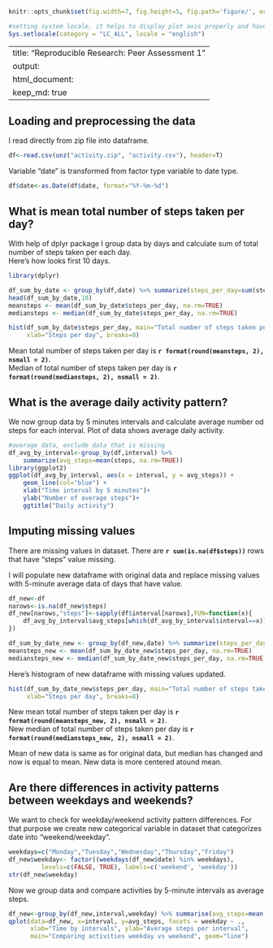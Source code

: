 ```r
knitr::opts_chunk$set(fig.width=7, fig.height=5, fig.path='figure/', echo=FALSE)

#setting system locale, it helps to display plot axis properly and have dates
Sys.setlocale(category = "LC_ALL", locale = "english")

```

---
title: "Reproducible Research: Peer Assessment 1"
output: 
  html_document:
    keep_md: true
---

## Loading and preprocessing the data

I read directly from zip file into dataframe. 
```r
df<-read.csv(unz("activity.zip", "activity.csv"), header=T)
```

Variable "date" is transformed from factor type variable to date type. 
```r
df$date<-as.Date(df$date, format="%Y-%m-%d")
```

## What is mean total number of steps taken per day?

With help of dplyr package I group data by days and calculate sum of total number 
of steps taken per each day.  
Here's how looks first 10 days.  

```r
library(dplyr)
```

```r
df_sum_by_date <- group_by(df,date) %>% summarize(steps_per_day=sum(steps))
head(df_sum_by_date,10)
meansteps <- mean(df_sum_by_date$steps_per_day, na.rm=TRUE)
mediansteps <- median(df_sum_by_date$steps_per_day, na.rm=TRUE)
```

```r
hist(df_sum_by_date$steps_per_day, main="Total number of steps taken per day", 
     xlab="Steps per day", breaks=8)
```

Mean total number of steps taken per day is 
**`r format(round(meansteps, 2), nsmall = 2)`**.  
Median of total number of steps taken per day is
**`r format(round(mediansteps, 2), nsmall = 2)`**.

## What is the average daily activity pattern?

We now group data by 5 minutes intervals and calculate average number od steps 
for each interval. Plot of data shows average daily activity.  

```r
#average data, exclude data that is missing
df_avg_by_interval<-group_by(df,interval) %>% 
    summarize(avg_steps=mean(steps, na.rm=TRUE))
library(ggplot2)
ggplot(df_avg_by_interval, aes(x = interval, y = avg_steps)) +
    geom_line(col="blue") + 
    xlab("Time interval by 5 minutes")+
    ylab("Number of average steps")+
    ggtitle("Daily activity")
```

## Imputing missing values

There are missing values in dataset. 
There are **`r sum(is.na(df$steps))`** rows that have "steps" value missing.  

I will populate new dataframe with original data and replace missing values 
with 5-minute average data of days that have value.  

```r
df_new<-df
narows<-is.na(df_new$steps)
df_new[narows,"steps"]<-sapply(df$interval[narows],FUN=function(x){
    df_avg_by_interval$avg_steps[which(df_avg_by_interval$interval==x)]
})
```


```r
df_sum_by_date_new <- group_by(df_new,date) %>% summarize(steps_per_day=sum(steps))
meansteps_new <- mean(df_sum_by_date_new$steps_per_day, na.rm=TRUE)
mediansteps_new <- median(df_sum_by_date_new$steps_per_day, na.rm=TRUE)
```

Here's histogram of new dataframe with missing values updated.  
```r
hist(df_sum_by_date_new$steps_per_day, main="Total number of steps taken per day", 
     xlab="Steps per day", breaks=8)
```

New mean total number of steps taken per day is 
**`r format(round(meansteps_new, 2), nsmall = 2)`**.  
New median of total number of steps taken per day is
**`r format(round(mediansteps_new, 2), nsmall = 2)`**.  

Mean of new data is same as for original data, but median has changed and now is
equal to mean. New data is more centered atound mean.  

## Are there differences in activity patterns between weekdays and weekends?

We want to check for weekday/weekend activity pattern differences. For that purpose
we create new categorical variable in dataset that categorizes date into "weekend/weekday".  

```r
weekdays=c("Monday","Tuesday","Wednesday","Thursday","Friday")
df_new$weekday<- factor((weekdays(df_new$date) %in% weekdays), 
         levels=c(FALSE, TRUE), labels=c('weekend', 'weekday'))
str(df_new$weekday)
```

Now we group data and compare activities by 5-minute intervals as average steps.  

```r
df_new<-group_by(df_new,interval,weekday) %>% summarise(avg_steps=mean(steps))
qplot(data=df_new, x=interval, y=avg_steps, facets = weekday ~ ., 
      xlab="Time by intervals", ylab="Average steps per interval",
      main="Comparing activities weekday vs weekend", geom="line")
```

